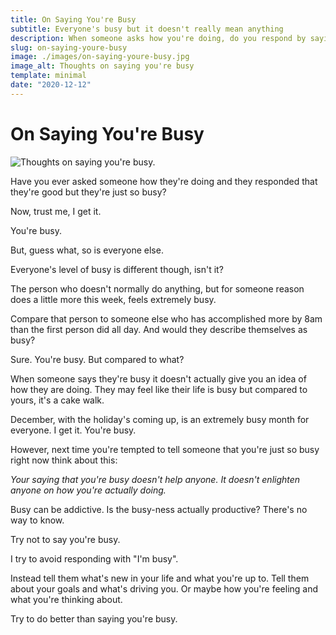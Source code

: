 ```yaml
---
title: On Saying You're Busy
subtitle: Everyone's busy but it doesn't really mean anything
description: When someone asks how you're doing, do you respond by saying you're busy? Even though you may be very busy, let's think about what that actually means.
slug: on-saying-youre-busy
image: ./images/on-saying-youre-busy.jpg
image_alt: Thoughts on saying you're busy
template: minimal
date: "2020-12-12"
---
```


# On Saying You're Busy

![Thoughts on saying you're busy.](./images/on-saying-youre-busy.jpg)

Have you ever asked someone how they're doing and they responded that they're good but they're just so busy?

Now, trust me, I get it.

You're busy.

But, guess what, so is everyone else.

Everyone's level of busy is different though, isn't it?

The person who doesn't normally do anything, but for someone reason does a little more this week, feels extremely busy.

Compare that person to someone else who has accomplished more by 8am than the first person did all day. And would they describe themselves as busy?

Sure. You're busy. But compared to what?

When someone says they're busy it doesn't actually give you an idea of how they are doing. They may feel like their life is busy but compared to yours, it's a cake walk.

December, with the holiday's coming up, is an extremely busy month for everyone. I get it. You're busy.

However, next time you're tempted to tell someone that you're just so busy right now think about this:

_Your saying that you're busy doesn't help anyone. It doesn't enlighten anyone on how you're actually doing._

Busy can be addictive. Is the busy-ness actually productive? There's no way to know.

Try not to say you're busy.

I try to avoid responding with "I'm busy".

Instead tell them what's new in your life and what you're up to. Tell them about your goals and what's driving you. Or maybe how you're feeling and what you're thinking about.

Try to do better than saying you're busy.
